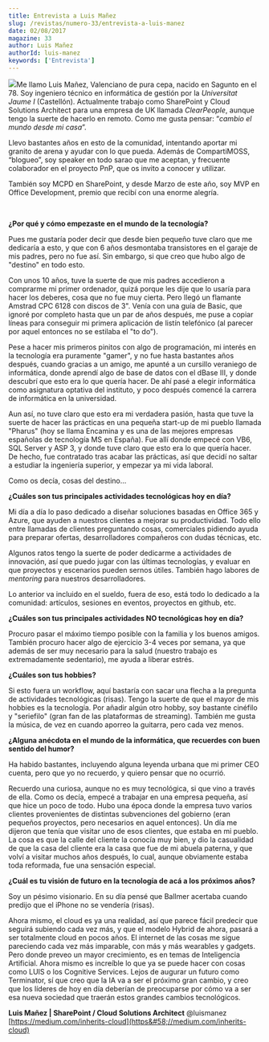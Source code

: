 ```yaml
---
title: Entrevista a Luis Mañez
slug: /revistas/numero-33/entrevista-a-luis-manez
date: 02/08/2017
magazine: 33
author: Luis Mañez
authorId: luis-manez
keywords: ['Entrevista']
---
```






![](/../images/autores/luis-manez.png#author)Me llamo Luis Mañez, Valenciano de pura cepa, nacido en Sagunto en el 78. Soy ingeniero técnico en informática de gestión por la *Universitat Jaume I* (Castellón). Actualmente trabajo como SharePoint y Cloud Solutions Architect para una empresa de UK llamada *ClearPeople*, aunque tengo la suerte de hacerlo en remoto. Como me gusta pensar: “*cambio el mundo desde mi casa*”.

Llevo bastantes años en esto de la comunidad, intentando aportar mi granito de arena y ayudar con lo que pueda. Además de CompartiMOSS, “blogueo”, soy speaker en todo sarao que me aceptan, y frecuente colaborador en el proyecto PnP, que os invito a conocer y utilizar.

También soy MCPD en SharePoint, y desde Marzo de este año, soy MVP en Office Development, premio que recibí con una enorme alegría.

​

**¿Por qué y cómo empezaste en el mundo de la tecnología?**

Pues me gustaría poder decir que desde bien pequeño tuve claro que me dedicaría a esto, y que con 6 años desmontaba transistores en el garaje de mis padres, pero no fue así. Sin embargo, si que creo que hubo algo de "destino" en todo esto.

Con unos 10 años, tuve la suerte de que mis padres accedieron a comprarme mi primer ordenador, quizá porque les dije que lo usaría para hacer los deberes, cosa que no fue muy cierta. Pero llegó un flamante Amstrad CPC 6128 con discos de 3". Venía con una guía de Basic, que ignoré por completo hasta que un par de años después, me puse a copiar líneas para conseguir mi primera aplicación de listín telefónico (al parecer por aquel entonces no se estilaba el "to do").

Pese a hacer mis primeros pinitos con algo de programación, mi interés en la tecnología era puramente "gamer", y no fue hasta bastantes años después, cuando gracias a un amigo, me apunté a un cursillo veraniego de informática, donde aprendí algo de base de datos con el dBase III, y donde descubrí que esto era lo que quería hacer. De ahí pasé a elegir informática como asignatura optativa del instituto, y poco después comencé la carrera de informática en la universidad.

Aun así, no tuve claro que esto era mi verdadera pasión, hasta que tuve la suerte de hacer las prácticas en una pequeña start-up de mi pueblo llamada "Pharus" (hoy se llama Encamina y es una de las mejores empresas españolas de tecnología MS en España). Fue allí donde empecé con VB6, SQL Server y ASP 3, y donde tuve claro que esto era lo que quería hacer. De hecho, fue contratado tras acabar las prácticas, así que decidí no saltar a estudiar la ingeniería superior, y empezar ya mi vida laboral.

Como os decía, cosas del destino…

**¿Cuáles son tus principales actividades tecnológicas hoy en día?**

Mi día a día lo paso dedicado a diseñar soluciones basadas en Office 365 y Azure, que ayuden a nuestros clientes a mejorar su productividad. Todo ello entre llamadas de clientes preguntando cosas, comerciales pidiendo ayuda para preparar ofertas, desarrolladores compañeros con dudas técnicas, etc.

Algunos ratos tengo la suerte de poder dedicarme a actividades de innovación, así que puedo jugar con las últimas tecnologías, y evaluar en que proyectos y escenarios pueden sernos útiles. También hago labores de *mentoring* para nuestros desarrolladores.

Lo anterior va incluido en el sueldo, fuera de eso, está todo lo dedicado a la comunidad: artículos, sesiones en eventos, proyectos en github, etc.

**¿Cuáles son tus principales actividades NO tecnológicas hoy en día?**

Procuro pasar el máximo tiempo posible con la familia y los buenos amigos. También procuro hacer algo de ejercicio 3-4 veces por semana, ya que además de ser muy necesario para la salud (nuestro trabajo es extremadamente sedentario), me ayuda a liberar estrés.

**¿Cuáles son tus hobbies?**

Si esto fuera un workflow, aquí bastaría con sacar una flecha a la pregunta de actividades tecnológicas (risas). Tengo la suerte de que el mayor de mis hobbies es la tecnología. Por añadir algún otro hobby, soy bastante cinéfilo y "seriefilo" (gran fan de las plataformas de streaming). También me gusta la música, de vez en cuando aporreo la guitarra, pero cada vez menos.

**¿Alguna anécdota en el mundo de la informática, que recuerdes con buen sentido del humor?**

Ha habido bastantes, incluyendo alguna leyenda urbana que mi primer CEO cuenta, pero que yo no recuerdo, y quiero pensar que no ocurrió.

Recuerdo una curiosa, aunque no es muy tecnológica, si que vino a través de ella. Como os decía, empecé a trabajar en una empresa pequeña, así que hice un poco de todo. Hubo una época donde la empresa tuvo varios clientes provenientes de distintas subvenciones del gobierno (eran pequeños proyectos, pero necesarios en aquel entonces). Un día me dijeron que tenía que visitar uno de esos clientes, que estaba en mi pueblo. La cosa es que la calle del cliente la conocía muy bien, y dio la casualidad de que la casa del cliente era la casa que fue de mi abuela paterna, y que volví a visitar muchos años después, lo cual, aunque obviamente estaba toda reformada, fue una sensación especial.

**¿Cuál es tu visión de futuro en la tecnología de acá a los próximos años?**

Soy un pésimo visionario. En su día pensé que Ballmer acertaba cuando predijo que el iPhone no se vendería (risas).

Ahora mismo, el cloud es ya una realidad, así que parece fácil predecir que seguirá subiendo cada vez más, y que el modelo Hybrid de ahora, pasará a ser totalmente cloud en pocos años. El internet de las cosas me sigue pareciendo cada vez más imparable, con más y más wearables y gadgets. Pero donde preveo un mayor crecimiento, es en temas de Inteligencia Artificial. Ahora mismo es increíble lo que ya se puede hacer con cosas como LUIS o los Cognitive Services. Lejos de augurar un futuro como Terminator, sí que creo que la IA va a ser el próximo gran cambio, y creo que los líderes de hoy en día deberían de preocuparse por cómo va a ser esa nueva sociedad que traerán estos grandes cambios tecnológicos.

**Luis Mañez | SharePoint / Cloud Solutions Architect**
 @luismanez
 [https://medium.com/inherits-cloud](https&#58;//medium.com/inherits-cloud)​


